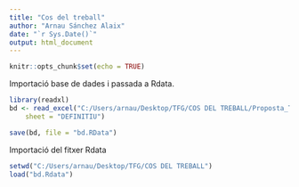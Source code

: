---
title: "Cos del treball"
author: "Arnau Sánchez Alaix"
date: "`r Sys.Date()`"
output: html_document
---

```{r setup, include=FALSE}
knitr::opts_chunk$set(echo = TRUE)
```

Importació base de dades i passada a Rdata.

```{r}
library(readxl)
bd <- read_excel("C:/Users/arnau/Desktop/TFG/COS DEL TREBALL/Proposta_Tables_GLMM_RS_Sports_Arnau.xlsx", 
    sheet = "DEFINITIU")

save(bd, file = "bd.RData")
```


Importació del fitxer Rdata

```{r}
setwd("C:/Users/arnau/Desktop/TFG/COS DEL TREBALL")
load("bd.Rdata")
```

